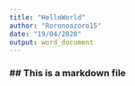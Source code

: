 ```yaml
---
title: "HelloWorld"
author: "Roronoazoro15"
date: "19/04/2020"
output: word_document
---
```

### ## This is a markdown file